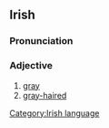 ==Irish==
===Pronunciation===
{{IPA|[ʎiə]}}
===Adjective===
#[[gray]]
#[[gray-haired]]

[[Category:Irish language]]